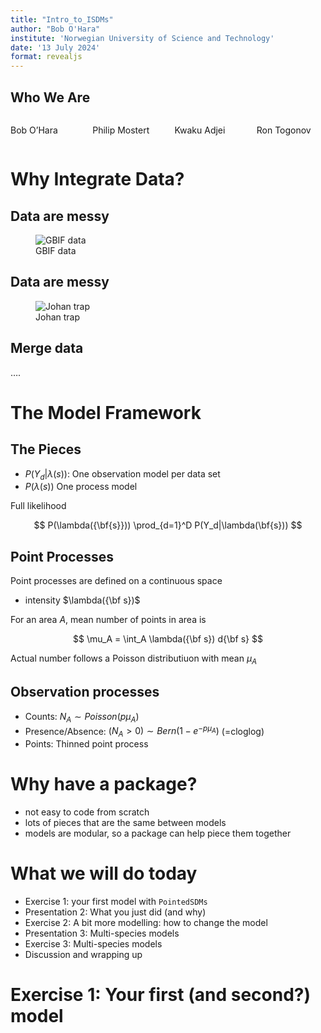 ```yaml
---
title: "Intro_to_ISDMs"
author: "Bob O'Hara"
institute: 'Norwegian University of Science and Technology'
date: '13 July 2024'
format: revealjs
---
```


## Who We Are

:::: {.columns}

::: {.column width="25%"}
Bob O'Hara
:::

::: {.column width="25%"}
Philip Mostert
:::

::: {.column width="25%"}
Kwaku Adjei
:::

::: {.column width="25%"}
Ron Togonov
:::

::::

# Why Integrate Data?

## Data are messy

![GBIF data](LepsNA.gif)


## Data are messy

![Johan trap](JohanTrap.JPG)


## Merge data

....

# The Model Framework

## The Pieces

- $P(Y_d|\lambda(s))$:  One observation model per data set
- $P(\lambda(s))$ One process model

Full likelihood

$$
P(\lambda({\bf{s}})) \prod_{d=1}^D P(Y_d|\lambda(\bf{s}))
$$

## Point Processes

Point processes are defined on a continuous space

- intensity $\lambda({\bf s})$

For an area $A$, mean number of points in area is 

$$
\mu_A = \int_A \lambda({\bf s}) d{\bf s}
$$

Actual number follows a Poisson distributiuon with mean $\mu_A$

## Observation processes

- Counts: $N_A \sim Poisson(p \mu_A)$
- Presence/Absence: $(N_A >0) \sim Bern( 1-e^{-p \mu_A})$ (=cloglog)
- Points: Thinned point process 

# Why have a package?

- not easy to code from scratch
- lots of pieces that are the same between models
- models are modular, so a package can help piece them together

# What we will do today

- Exercise 1: your first model with `PointedSDMs`
- Presentation 2: What you just did (and why)
- Exercise 2: A bit more modelling: how to change the model
- Presentation 3: Multi-species models
- Exercise 3: Multi-species models
- Discussion and wrapping up


# Exercise 1: Your first (and second?) model



